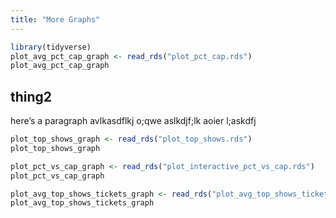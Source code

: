 ```yaml
---
title: "More Graphs"
---
```


```r
library(tidyverse)
plot_avg_pct_cap_graph <- read_rds("plot_pct_cap.rds")
plot_avg_pct_cap_graph 
```

## thing2

here's a paragraph avlkasdflkj o;qwe aslkdjf;lk aoier l;askdfj 

```r
plot_top_shows_graph <- read_rds("plot_top_shows.rds")
plot_top_shows_graph
```

```r
plot_pct_vs_cap_graph <- read_rds("plot_interactive_pct_vs_cap.rds")
plot_pct_vs_cap_graph
```

```r
plot_avg_top_shows_tickets_graph <- read_rds("plot_avg_top_shows_tickets_graph.rds")
plot_avg_top_shows_tickets_graph
```